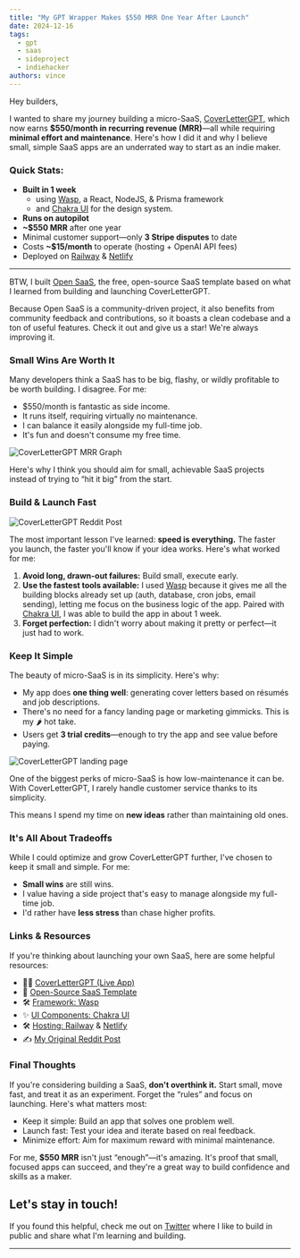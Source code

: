 ```yaml
---
title: "My GPT Wrapper Makes $550 MRR One Year After Launch"
date: 2024-12-16
tags:
  - gpt
  - saas
  - sideproject
  - indiehacker
authors: vince
---
```



Hey builders,

I wanted to share my journey building a micro-SaaS, [CoverLetterGPT](https://coverlettergpt.xyz/), which now earns **$550/month in recurring revenue (MRR)**—all while requiring **minimal effort and maintenance**. Here's how I did it and why I believe small, simple SaaS apps are an underrated way to start as an indie maker.
<Tweet id="1863553258586820976" />

### Quick Stats:

- **Built in 1 week** 
  - using [Wasp](https://wasp.sh/), a React, NodeJS, & Prisma framework
  - and [Chakra UI](https://chakra-ui.com/) for the design system.
- **Runs on autopilot**
- **~$550 MRR** after one year
- Minimal customer support—only **3 Stripe disputes** to date
- Costs **~$15/month** to operate (hosting + OpenAI API fees)
- Deployed on [Railway](https://railway.app/) & [Netlify](https://netlify.com/)

---

BTW, I built [Open SaaS](https://opensaas.sh), the free, open-source SaaS template based on what I learned from building and launching CoverLetterGPT. 

Because Open SaaS is a community-driven project, it also benefits from community feedback and contributions, so it boasts a clean codebase and a ton of useful features. Check it out and give us a star! We're always improving it.

<StarOpenSaaSCTA />

### Small Wins Are Worth It

Many developers think a SaaS has to be big, flashy, or wildly profitable to be worth building. I disagree. For me:

- $550/month is fantastic as side income.
- It runs itself, requiring virtually no maintenance.
- I can balance it easily alongside my full-time job.
- It's fun and doesn't consume my free time.

<Image src={mrrGraph} alt="CoverLetterGPT MRR Graph" />

Here's why I think you should aim for small, achievable SaaS projects instead of trying to “hit it big” from the start.

### Build & Launch Fast

<Image src={redditPost} alt="CoverLetterGPT Reddit Post" />

The most important lesson I've learned: **speed is everything.** The faster you launch, the faster you'll know if your idea works. Here's what worked for me:

1. **Avoid long, drawn-out failures:** Build small, execute early.
2. **Use the fastest tools available:** I used [Wasp](https://wasp.sh/) because it gives me all the building blocks already set up (auth, database, cron jobs, email sending), letting me focus on the business logic of the app. Paired with [Chakra UI](https://chakra-ui.com/), I was able to build the app in about 1 week.
3. **Forget perfection:** I didn't worry about making it pretty or perfect—it just had to work.

### Keep It Simple

The beauty of micro-SaaS is in its simplicity. Here's why:

- My app does **one thing well**: generating cover letters based on résumés and job descriptions.
- There's no need for a fancy landing page or marketing gimmicks. This is my 🌶 hot take.
- Users get **3 trial credits**—enough to try the app and see value before paying.

<Image src={landingPage} alt="CoverLetterGPT landing page" />

One of the biggest perks of micro-SaaS is how low-maintenance it can be. With CoverLetterGPT, I rarely handle customer service thanks to its simplicity.

This means I spend my time on **new ideas** rather than maintaining old ones.

### It's All About Tradeoffs

While I could optimize and grow CoverLetterGPT further, I've chosen to keep it small and simple. For me:

- **Small wins** are still wins.
- I value having a side project that's easy to manage alongside my full-time job.
- I'd rather have **less stress** than chase higher profits.

### Links & Resources

If you're thinking about launching your own SaaS, here are some helpful resources:

- 👨‍💻 [CoverLetterGPT (Live App)](https://coverlettergpt.xyz/)
- 💸 [Open-Source SaaS Template](https://github.com/wasp-lang/open-saas)
- 🛠️ [Framework: Wasp](https://wasp.sh/)
- ✨ [UI Components: Chakra UI](https://chakra-ui.com/)
- 🛠️ [Hosting: Railway](https://railway.app/) & [Netlify](https://netlify.com/)
- ✍️ [My Original Reddit Post](https://www.reddit.com/r/SideProject/comments/1h4t8vk/my_saas_only_makes_550_a_month_and_i_think_thats/)

### Final Thoughts

If you're considering building a SaaS, **don't overthink it.** Start small, move fast, and treat it as an experiment. Forget the “rules” and focus on launching. Here's what matters most:

- Keep it simple: Build an app that solves one problem well.
- Launch fast: Test your idea and iterate based on real feedback.
- Minimize effort: Aim for maximum reward with minimal maintenance.

For me, **$550 MRR** isn't just “enough”—it's amazing. It's proof that small, focused apps can succeed, and they're a great way to build confidence and skills as a maker.

## Let's stay in touch!

If you found this helpful, check me out on [Twitter](https://x.com/hot_town/status/1863553258586820976) where I like to build in public and share what I'm learning and building.

---

<StarOpenSaaSCTA trailingText="and support tools that help you build fast!" />
